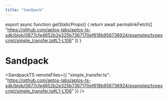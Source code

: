 ```yaml
---
title: "Sandpack"
---
```



export async function getStaticProps() {
  return await permalinkFetch([
    "https://github.com/aptos-labs/aptos-ts-sdk/blob/0877cfe4652b2e325b7367170ef618b956736924/examples/typescript/simple_transfer.ts#L1-L106"
  ])
}

# Sandpack

<SandpackTS remoteFiles={{ "simple_transfer.ts": "https://github.com/aptos-labs/aptos-ts-sdk/blob/0877cfe4652b2e325b7367170ef618b956736924/examples/typescript/simple_transfer.ts#L1-L106" }} />